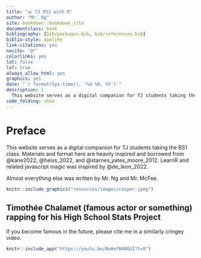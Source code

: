 ```yaml
---
title: "📊 TJ RS1 with R"
author: "Mr. Ng"
site: bookdown::bookdown_site
documentclass: book
bibliography: [bib/packages.bib, bib/references.bib]
biblio-style: apalike
link-citations: yes
nocite: '@*'
colorlinks: yes
lot: false
lof: true
always_allow_html: yes
graphics: yes
date: "`r format(Sys.time(), '%d %B, %Y')`"
description: |
  This website serves as a digital companion for TJ students taking the RS1 class, using R.
code_folding: show
---
```


# Preface {.unnumbered}

This website serves as a digital companion for TJ students taking the RS1 class. Materials and format here are heavily inspired and borrowed from @kane2022, @heiss_2022, and @starnes_yates_moore_2012. LearnR and related javascript magic was inspired by @de_leon_2022.

Almost everything else was written by Mr. Ng and Mr. McFee.

```r
knitr::include_graphics("resources/images/casper.jpeg") 
```

## Timothée Chalamet (famous actor or something) rapping for his High School Stats Project {.unnumbered}

If you become famous in the future, please cite me in a similarly cringey video.

```r
knitr::include_app("https://youtu.be/BvWefB4NGGI?t=8")
```